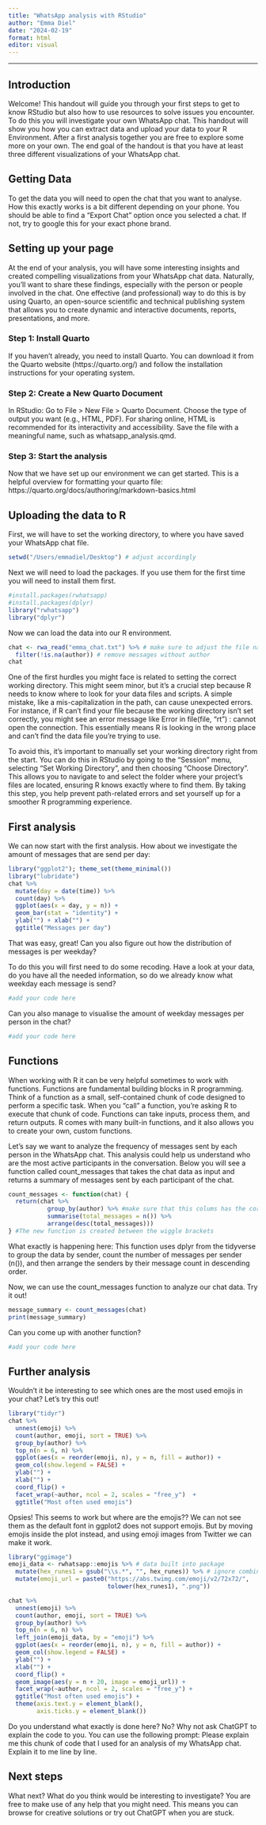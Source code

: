```yaml
---
title: "WhatsApp analysis with RStudio"
author: "Emma Diel"
date: "2024-02-19"
format: html
editor: visual
---
```

---

## Introduction
Welcome! This handout will guide you through your first steps to get to know RStudio but also how to use resources to solve issues you encounter. To do this you will investigate your own WhatsApp chat. This handout will show you how you can extract data and upload your data to your R Environment. After a first analysis together you are free to explore some more on your own. The end goal of the handout is that you have at least three different visualizations of your WhatsApp chat. 

## Getting Data
To get the data you will need to open the chat that you want to analyse. How this exactly works is a bit different depending on your phone. You should be able to find a "Export Chat" option once you selected a chat. If not, try to google this for your exact phone brand. 

## Setting up your page
At the end of your analysis, you will have some interesting insights and created compelling visualizations from your WhatsApp chat data. Naturally, you'll want to share these findings, especially with the person or people involved in the chat. One effective (and professional) way to do this is by using Quarto, an open-source scientific and technical publishing system that allows you to create dynamic and interactive documents, reports, presentations, and more.

### Step 1: Install Quarto
If you haven't already, you need to install Quarto. You can download it from the Quarto website (https://quarto.org/) and follow the installation instructions for your operating system.

### Step 2: Create a New Quarto Document
In RStudio: Go to File > New File > Quarto Document. Choose the type of output you want (e.g., HTML, PDF). For sharing online, HTML is recommended for its interactivity and accessibility. Save the file with a meaningful name, such as whatsapp_analysis.qmd.

### Step 3: Start the analysis
Now that we have set up our environment we can get started. This is a helpful overview for formatting your quarto file: https://quarto.org/docs/authoring/markdown-basics.html

## Uploading the data to R 
First, we will have to set the working directory, to where you have saved your WhatsApp chat file. 

```r
setwd("/Users/emmadiel/Desktop") # adjust accordingly
```

Next we will need to load the packages. If you use them for the first time you will need to install them first.

```r
#install.packages(rwhatsapp) 
#install.packages(dplyr)
library("rwhatsapp") 
library("dplyr")
```

Now we can load the data into our R environment. 

```r
chat <- rwa_read("emma_chat.txt") %>% # make sure to adjust the file name
  filter(!is.na(author)) # remove messages without author
chat
```

One of the first hurdles you might face is related to setting the correct working directory. This might seem minor, but it's a crucial step because R needs to know where to look for your data files and scripts. A simple mistake, like a mis-capitalization in the path, can cause unexpected errors. For instance, if R can't find your file because the working directory isn't set correctly, you might see an error message like Error in file(file, "rt") : cannot open the connection. This essentially means R is looking in the wrong place and can't find the data file you're trying to use.

To avoid this, it's important to manually set your working directory right from the start. You can do this in RStudio by going to the "Session" menu, selecting "Set Working Directory", and then choosing "Choose Directory". This allows you to navigate to and select the folder where your project's files are located, ensuring R knows exactly where to find them. By taking this step, you help prevent path-related errors and set yourself up for a smoother R programming experience.

## First analysis

We can now start with the first analysis. How about we investigate the amount of messages that are send per day:

```r
library("ggplot2"); theme_set(theme_minimal())
library("lubridate")
chat %>%
  mutate(day = date(time)) %>%
  count(day) %>%
  ggplot(aes(x = day, y = n)) +
  geom_bar(stat = "identity") +
  ylab("") + xlab("") +
  ggtitle("Messages per day")
```

That was easy, great! Can you also figure out how the distribution of messages is per weekday? 

To do this you will first need to do some recoding. Have a look at your data, do you have all the needed information, so do we already know what weekday each message is send? 

```r
#add your code here
```

Can you also manage to visualise the amount of weekday messages per person in the chat?

```r
#add your code here
```

## Functions

When working with R it can be very helpful sometimes to work with functions. Functions are fundamental building blocks in R programming. Think of a function as a small, self-contained chunk of code designed to perform a specific task. When you "call" a function, you're asking R to execute that chunk of code. Functions can take inputs, process them, and return outputs. R comes with many built-in functions, and it also allows you to create your own, custom functions.

Let's say we want to analyze the frequency of messages sent by each person in the WhatsApp chat. This analysis could help us understand who are the most active participants in the conversation. Below you will see a function called count_messages that takes the chat data as input and returns a summary of messages sent by each participant of the chat.

```r
count_messages <- function(chat) { 
  return(chat %>%
           group_by(author) %>% #make sure that this colums has the correct name
           summarise(total_messages = n()) %>%
           arrange(desc(total_messages)))
} #The new function is created between the wiggle brackets
```

What exactly is happening here: This function uses dplyr from the tidyverse to group the data by sender, count the number of messages per sender (n()), and then arrange the senders by their message count in descending order.

Now, we can use the count_messages function to analyze our chat data. Try it out!

```r
message_summary <- count_messages(chat)
print(message_summary)
```

Can you come up with another function?

```r
#add your code here
```

## Further analysis

Wouldn't it be interesting to see which ones are the most used emojis in your chat? Let's try this out! 

```r
library("tidyr")
chat %>%
  unnest(emoji) %>%
  count(author, emoji, sort = TRUE) %>%
  group_by(author) %>%
  top_n(n = 6, n) %>%
  ggplot(aes(x = reorder(emoji, n), y = n, fill = author)) +
  geom_col(show.legend = FALSE) +
  ylab("") +
  xlab("") +
  coord_flip() +
  facet_wrap(~author, ncol = 2, scales = "free_y")  +
  ggtitle("Most often used emojis")
```

Opsies! This seems to work but where are the emojis?? We can not see them as the default font in ggplot2 does not support emojis. But by moving emojis inside the plot instead, and using emoji images from Twitter we can make it work. 

```r
library("ggimage")
emoji_data <- rwhatsapp::emojis %>% # data built into package
  mutate(hex_runes1 = gsub("\\s.*", "", hex_runes)) %>% # ignore combined emojis
  mutate(emoji_url = paste0("https://abs.twimg.com/emoji/v2/72x72/", 
                            tolower(hex_runes1), ".png"))

chat %>%
  unnest(emoji) %>%
  count(author, emoji, sort = TRUE) %>%
  group_by(author) %>%
  top_n(n = 6, n) %>%
  left_join(emoji_data, by = "emoji") %>% 
  ggplot(aes(x = reorder(emoji, n), y = n, fill = author)) +
  geom_col(show.legend = FALSE) +
  ylab("") +
  xlab("") +
  coord_flip() +
  geom_image(aes(y = n + 20, image = emoji_url)) +
  facet_wrap(~author, ncol = 2, scales = "free_y") +
  ggtitle("Most often used emojis") +
  theme(axis.text.y = element_blank(),
        axis.ticks.y = element_blank())
```

Do you understand what exactly is done here? No? Why not ask ChatGPT to explain the code to you. You can use the following prompt: Please explain me this chunk of code that I used for an analysis of my WhatsApp chat. Explain it to me line by line. 

## Next steps

What next? What do you think would be interesting to investigate? You are free to make use of any help that you might need. This means you can browse for creative solutions or try out ChatGPT when you are stuck. 

```r

```